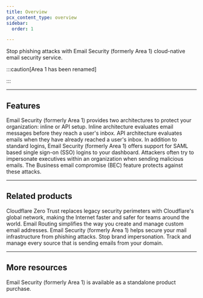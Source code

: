 ```yaml
---
title: Overview
pcx_content_type: overview
sidebar:
  order: 1

---
```



<Description>

Stop <GlossaryTooltip term="phishing">phishing</GlossaryTooltip> attacks with Email Security (formerly Area 1) cloud-native email security service. 
</Description>

<Plan id="email.email_security.properties.availability.summary" />

:::caution[Area 1 has been renamed]


<Render file="rename-area1-to-ces" />


:::

<Render file="email-security-description" />

***

## Features

<Feature header="Deployment" href="/email-security/deployment/" cta="Evaluate deployment options">
Email Security (formerly Area 1) provides two architectures to protect your organization: inline or API setup. Inline architecture evaluates email messages before they reach a user's inbox. API architecture evaluates emails when they have already reached a user's inbox. 
</Feature>

<Feature header="SSO integration" href="/email-security/account-setup/sso/">
In addition to standard logins, Email Security (formerly Area 1) offers support for <GlossaryTooltip term="SAML">SAML</GlossaryTooltip> based single sign-on (SSO) logins to your dashboard. 
</Feature>

<Feature header="Business email compromise" href="/email-security/email-configuration/enhanced-detections/business-email-compromise/">
Attackers often try to impersonate executives within an organization when sending malicious emails. The Business email compromise (BEC) feature protects against these attacks. 
</Feature>

***

## Related products

<RelatedProduct header="Cloudflare Zero Trust" href="/cloudflare-one/" product="cloudflare-one">
Cloudflare Zero Trust replaces legacy security perimeters with Cloudflare's global network, making the Internet faster and safer for teams around the world. 
</RelatedProduct>

<RelatedProduct header="Email Routing" href="/email-routing/" product="email-routing">
Email Routing simplifies the way you create and manage custom email addresses. Email Security (formerly Area 1) helps secure your mail infrastructure from phishing attacks. 
</RelatedProduct>

<RelatedProduct header="DMARC Management" href="/dmarc-management/" product="dmarc-management">
Stop brand impersonation. Track and manage every source that is sending emails from your domain. 
</RelatedProduct>

***

## More resources

<CardGrid>

<LinkTitleCard title="Pricing" href="https://www.cloudflare.com/products/zero-trust/email-security/" icon="seti:shell">

Email Security (formerly Area 1) is available as a standalone product purchase. 
</LinkTitleCard>

</CardGrid>
